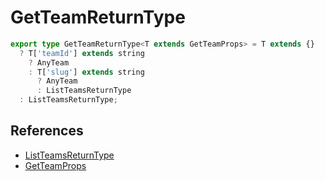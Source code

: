 # GetTeamReturnType

```typescript
export type GetTeamReturnType<T extends GetTeamProps> = T extends {}
  ? T['teamId'] extends string
    ? AnyTeam
    : T['slug'] extends string
      ? AnyTeam
      : ListTeamsReturnType
  : ListTeamsReturnType;
```

## References

- [ListTeamsReturnType](/docs/types/team/ListTeamsReturnType)
- [GetTeamProps](/docs/types/team/GetTeamProps)
